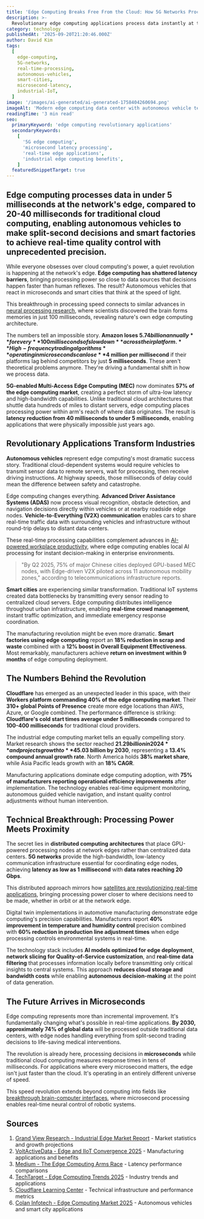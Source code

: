 ```yaml
---
title: 'Edge Computing Breaks Free From the Cloud: How 5G Networks Process Data in Microseconds'
description: >-
  Revolutionary edge computing applications process data instantly at the source, transforming autonomous vehicles, smart cities, and real-time AI with microsecond response times that make cloud computing look glacially slow.
category: technology
publishedAt: '2025-09-20T21:20:46.000Z'
author: David Kim
tags:
  [
    edge-computing,
    5G-networks,
    real-time-processing,
    autonomous-vehicles,
    smart-cities,
    microsecond-latency,
    industrial-IoT,
  ]
image: '/images/ai-generated/ai-generated-1758404260694.png'
imageAlt: 'Modern edge computing data center with autonomous vehicle technology and smart city infrastructure showing real-time processing capabilities'
readingTime: '3 min read'
seo:
  primaryKeyword: 'edge computing revolutionary applications'
  secondaryKeywords:
    [
      '5G edge computing',
      'microsecond latency processing',
      'real-time edge applications',
      'industrial edge computing benefits',
    ]
  featuredSnippetTarget: true
---
```


## Edge computing processes data in **under 5 milliseconds** at the network's edge, compared to **20-40 milliseconds** for traditional cloud computing, enabling autonomous vehicles to make split-second decisions and smart factories to achieve real-time quality control with unprecedented precision.

While everyone obsesses over cloud computing's power, a quiet revolution is happening at the network's edge. **Edge computing has shattered latency barriers**, bringing processing power so close to data sources that decisions happen faster than human reflexes. The result? Autonomous vehicles that react in microseconds and smart cities that think at the speed of light.

This breakthrough in processing speed connects to similar advances in [neural processing research](/content/psychology/memory-formation-breakthrough-100-milliseconds-2025-09-20), where scientists discovered the brain forms memories in just 100 milliseconds, revealing nature's own edge computing architecture.

The numbers tell an impossible story. **Amazon loses $5.74 billion annually** for every **100 milliseconds of slowdown** across their platform. **High-frequency trading algorithms** operating in microseconds can lose **$4 million per millisecond** if their platforms lag behind competitors by just **5 milliseconds**. These aren't theoretical problems anymore. They're driving a fundamental shift in how we process data.

**5G-enabled Multi-Access Edge Computing (MEC)** now dominates **57% of the edge computing market**, creating a perfect storm of ultra-low latency and high-bandwidth capabilities. Unlike traditional cloud architectures that shuttle data hundreds of miles to distant servers, edge computing places processing power within arm's reach of where data originates. The result is **latency reduction from 40 milliseconds to under 5 milliseconds**, enabling applications that were physically impossible just years ago.

## Revolutionary Applications Transform Industries

**Autonomous vehicles** represent edge computing's most dramatic success story. Traditional cloud-dependent systems would require vehicles to transmit sensor data to remote servers, wait for processing, then receive driving instructions. At highway speeds, those milliseconds of delay could mean the difference between safety and catastrophe.

Edge computing changes everything. **Advanced Driver Assistance Systems (ADAS)** now process visual recognition, obstacle detection, and navigation decisions directly within vehicles or at nearby roadside edge nodes. **Vehicle-to-Everything (V2X) communication** enables cars to share real-time traffic data with surrounding vehicles and infrastructure without round-trip delays to distant data centers.

These real-time processing capabilities complement advances in [AI-powered workplace productivity](/content/technology/ai-agents-workplace-productivity-2025), where edge computing enables local AI processing for instant decision-making in enterprise environments.

> "By Q2 2025, 75% of major Chinese cities deployed GPU-based MEC nodes, with Edge-driven V2X piloted across 11 autonomous mobility zones," according to telecommunications infrastructure reports.

**Smart cities** are experiencing similar transformation. Traditional IoT systems created data bottlenecks by transmitting every sensor reading to centralized cloud servers. Edge computing distributes intelligence throughout urban infrastructure, enabling **real-time crowd management**, instant traffic optimization, and immediate emergency response coordination.

The manufacturing revolution might be even more dramatic. **Smart factories using edge computing** report an **18% reduction in scrap and waste** combined with a **12% boost in Overall Equipment Effectiveness**. Most remarkably, manufacturers achieve **return on investment within 9 months** of edge computing deployment.

## The Numbers Behind the Revolution

**Cloudflare** has emerged as an unexpected leader in this space, with their **Workers platform commanding 40% of the edge computing market**. Their **310+ global Points of Presence** create more edge locations than AWS, Azure, or Google combined. The performance difference is striking: **Cloudflare's cold start times average under 5 milliseconds** compared to **100-400 milliseconds** for traditional cloud providers.

The industrial edge computing market tells an equally compelling story. Market research shows the sector reached **$21.29 billion in 2024** and projects growth to **$45.03 billion by 2030**, representing a **13.4% compound annual growth rate**. North America holds **38% market share**, while Asia Pacific leads growth with an **18% CAGR**.

Manufacturing applications dominate edge computing adoption, with **75% of manufacturers reporting operational efficiency improvements** after implementation. The technology enables real-time equipment monitoring, autonomous guided vehicle navigation, and instant quality control adjustments without human intervention.

## Technical Breakthrough: Processing Power Meets Proximity

The secret lies in **distributed computing architectures** that place GPU-powered processing nodes at network edges rather than centralized data centers. **5G networks** provide the high-bandwidth, low-latency communication infrastructure essential for coordinating edge nodes, achieving **latency as low as 1 millisecond** with **data rates reaching 20 Gbps**.

This distributed approach mirrors how [satellites are revolutionizing real-time applications](/content/space/satellites-revolutionizing-agriculture-wildlife-archaeology-20250920), bringing processing power closer to where decisions need to be made, whether in orbit or at the network edge.

Digital twin implementations in automotive manufacturing demonstrate edge computing's precision capabilities. Manufacturers report **40% improvement in temperature and humidity control** precision combined with **60% reduction in production line adjustment times** when edge processing controls environmental systems in real-time.

The technology stack includes **AI models optimized for edge deployment**, **network slicing for Quality-of-Service customization**, and **real-time data filtering** that processes information locally before transmitting only critical insights to central systems. This approach **reduces cloud storage and bandwidth costs** while enabling **autonomous decision-making** at the point of data generation.

## The Future Arrives in Microseconds

Edge computing represents more than incremental improvement. It's fundamentally changing what's possible in real-time applications. **By 2030, approximately 74% of global data** will be processed outside traditional data centers, with edge nodes handling everything from split-second trading decisions to life-saving medical interventions.

The revolution is already here, processing decisions in **microseconds** while traditional cloud computing measures response times in tens of milliseconds. For applications where every microsecond matters, the edge isn't just faster than the cloud. It's operating in an entirely different universe of speed.

This speed revolution extends beyond computing into fields like [breakthrough brain-computer interfaces](/content/technology/ucla-brain-chip-paralyzed-patients-4x-faster), where microsecond processing enables real-time neural control of robotic systems.

## Sources

1. [Grand View Research - Industrial Edge Market Report](https://www.grandviewresearch.com/industry-analysis/industrial-edge-market-report) - Market statistics and growth projections
2. [VoltActiveData - Edge and IIoT Convergence 2025](https://www.voltactivedata.com/blog/2024/11/how-edge-and-iiot-will-converge-in-2025/) - Manufacturing applications and benefits
3. [Medium - The Edge Computing Arms Race](https://medium.com/@adarsh0011/the-edge-computing-arms-race-why-your-app-is-too-slow-8c0cdc75ccd4) - Latency performance comparisons
4. [TechTarget - Edge Computing Trends 2025](https://www.techtarget.com/searchcio/tip/Top-edge-computing-trends-to-watch-in-2020) - Industry trends and applications
5. [Cloudflare Learning Center](https://www.cloudflare.com/learning/serverless/glossary/what-is-edge-computing/) - Technical infrastructure and performance metrics
6. [Colan Infotech - Edge Computing Market 2025](https://colaninfotech.com/blog/edge-computing-market-2025/) - Autonomous vehicles and smart city applications
